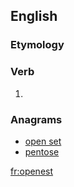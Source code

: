 ==English==

===Etymology===
{{suffix|open|est|lang=en}}

===Verb===
{{head|en|verb form}}

# {{en-archaic second-person singular of|open}}

===Anagrams===
* [[open set#English|open set]]
* [[pentose#English|pentose]]

[[fr:openest]]